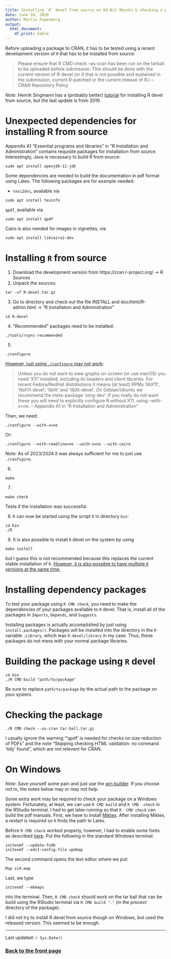 ```yaml
---
title: Installing `R` devel from source on 64-Bit Ubuntu & checking a package
date: June 18, 2020
author: Martin Papenberg
output:
  html_document:
    df_print: kable
---
```


Before uploading a package to CRAN, it has to be tested using a recent
development version of `R` that has to be installed from source:

> Please ensure that R CMD check --as-cran has been run on the tarball 
to be uploaded before submission. This should be done with the current 
version of R-devel (or if that is not possible and explained in the 
submission, current R-patched or the current release of R.) -- CRAN 
Repository Policy

*Note*: Henrik Singmann has a (probably better) [tutorial](http://singmann.org/installing-r-devel-on-linux/) for installing R devel from source, but the last update is from 2019.

# Unexpected dependencies for installing R from source

Appendix A1 "Essential programs and libraries" in "R Installation and 
Administration" contains requisite packages for installation from source.
Interestingly, Java is necessary to build R from source:

```
sudo apt install openjdk-11-jdk
```

Some dependencies are needed to build the documentation in pdf format using Latex. The following packages are for example needed:

- `texi2dvi`, available via

```
sudo apt install texinfo
```

`qpdf`, available via

```
sudo apt install qpdf
```

Cairo is also needed for images in vignettes, via 

```
sudo apt install libcairo2-dev
```

# Installing `R` from source

1. Download the development version from https://cran.r-project.org/ 
$\to$ R Sources
2. Unpack the sources: 

```
tar -xf R-devel.tar.gz
```

3. Go to directory and check out the file INSTALL and 
doc/html/R-admin.html $\to$ "R Installation and Administration"

```
cd R-devel
```

4. "Recommended" packages need to be installed: 

```
./tools/rsync-recommended
```

5. 

```
./configure 
```

[However, just using `./configure` may not work](https://stackoverflow.com/questions/17473547/error-with-readline-yes-default-and-headers-libs-are-not-available):

> Unless you do not want to view graphs on-screen (or use macOS) you need 
‘X11’ installed, including its headers and client libraries. For recent 
Fedora/RedHat distributions it means (at least) RPMs ‘libX11’, 
‘libX11-devel’, ‘libXt’ and ‘libXt-devel’. On Debian/Ubuntu we recommend 
the meta-package ‘xorg-dev’. If you really do not want these you will 
need to explicitly configure R without X11, using --with-x=no. -- 
Appendix A1 in "R Installation and Administration"

Then, we need: 

```
./configure --with-x=no
```

Or: 

```
./configure --with-readline=no --with-x=no --with-cairo
```

Note: As of 2023/2024 it was always sufficient for me to just use `./configure`.

6. 

```
make
```

7. 

```
make check
```

Tests if the installation was successful.

8. `R` can now be started using the script `R` in directory `bin`:

```
cd bin
./R
```

9. It is also possible to install `R` devel on the system by using 

```
make install
```

but I guess this is not recommended because this replaces 
the current stable installation of `R`. [However, it is also possible 
to have multiple `R` versions at the same 
time.](https://docs.rstudio.com/resources/install-r-source/)

# Installing dependency packages

To test your package using `R CMD check`, you need to make the 
dependencies of your packages available to `R` devel. That is, install 
all of the packages in `Imports`, `Depends`, and `Suggests`.

Installing packages is actually accomplished by just using 
`install.packages()`. Packages will be installed into the directory in 
the `R` variable `.Library`, which was `R-devel/library` in my case.
Thus, these packages do not mess with your normal package libraries.

# Building the package using `R` devel

```
cd bin
./R CMD build "path/to/package"
```

Be sure to replace `path/to/package` by the actual path to the package 
on your system.

# Checking the package

```
./R CMD check --as-cran tar-ball.tar.gz
```

I usually ignore the warning "‘qpdf’ is needed for checks on size reduction of PDFs" and the note "Skipping checking HTML validation: no command 'tidy' found", which are not relevant for CRAN.

# On Windows

*Note*: Save yourself some pain and just use the [win builder](https://win-builder.r-project.org/). If you choose not to, the notes below may or may not help.

Some extra work may be required to check your package on a Windows 
system. Fortunately, at least, we can use `R CMD build` and `R CMD 
check` in the RStudio terminal. I had to get latex running so that `R 
CMD check` can build the pdf manuals. First, we have to install 
[Miktex](https://miktex.org). After installing Miktex, a restart is required so 
`R` finds the path to Latex.

Before `R CMD check` worked properly, however, I had to enable some 
fonts as described 
[here](https://tex.stackexchange.com/questions/125274/error-font-ts1-zi4r-at-540-not-found). Put the following in the standard Windows terminal:

```
initexmf --update-fndb
initexmf --edit-config-file updmap
```

The second command opens the text editor where we put:

```
Map zi4.map
```

Last, we type

```
initexmf --mkmaps
```

into the terminal. Then, `R CMD check` should work on the tar ball that can be build using the RStudio terminal via `R CMD build "."` (in the procect directory of the package).

I did not try to install R devel from source though on Windows, but 
used the released version. This seemed to be enough.

---

Last updated: `r Sys.Date()`

### <a href="index.html">Back to the front page</a>

&nbsp;
